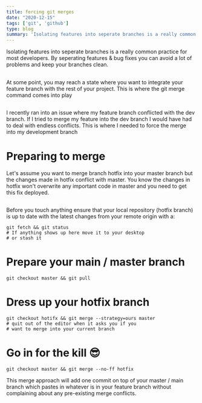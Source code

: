 ```yaml
---
title: forcing git merges
date: "2020-12-15"
tags: ['git', 'github']
type: blog
summary: 'Isolating features into seperate branches is a really common practice for most developers. By seperating features...'
---
```


Isolating features into seperate branches is a really common practice for most developers. By seperating features & bug fixes you can avoid a lot of problems and keep your branches clean.

##

At some point, you may reach a state where you want to integrate your feature branch with the rest of your project. This is where the git merge command comes into play

##

I recently ran into an issue where my feature branch conflicted with the dev branch. If I tried to merge my feature into the dev branch I would have had to deal with endless conflicts. This is where I needed to force the merge into my development branch

# Preparing to merge


Let's assume you want to merge branch hotfix into your master branch but the changes made in hotfix conflict with master. You know the changes in hotfix won't overwrite any important code in master and you need to get this fix deployed.


##

Before you touch anything ensure that your local repository (hotfix branch) is up to date with the latest changes from your remote origin with a:


```shell
git fetch && git status
# If anything shows up here move it to your desktop 
# or stash it
```


<h1>Prepare your main / master branch</h1>

```shell
git checkout master && git pull
```


<h1>Dress up your hotfix branch</h1>


```shell
git checkout hotifx && git merge --strategy=ours master
# quit out of the editor when it asks you if you
# want to merge into your current branch
```

<h1>Go in for the kill 😎</h1>


```shell
git checkout master && git merge --no-ff hotfix
```

This merge approach will add one commit on top of your master / main branch which pastes in whatever is in your feature branch without complaining about any pre-existing merge conflicts.
